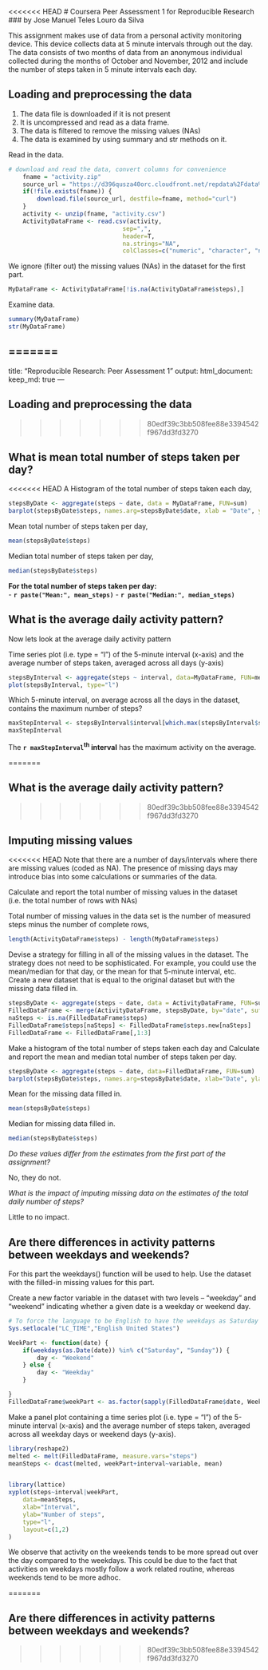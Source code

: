 <<<<<<< HEAD
# Coursera Peer Assessment 1 for Reproducible Research
### by Jose Manuel Teles Louro da Silva 

This assignment makes use of data from a personal activity monitoring device. This device collects data at 5 minute intervals through out the day. The data consists of two months of data from an anonymous individual collected during the months of October and November, 2012 and include the number of steps taken in 5 minute intervals each day.

## Loading and preprocessing the data

1. The data file is downloaded if it is not present
2. It is uncompressed and read as a data frame.
3. The data is filtered to remove the missing values (NAs)
4. The data is examined by using summary and str methods on it.

Read in the data.
```r
# download and read the data, convert columns for convenience
    fname = "activity.zip"
    source_url = "https://d396qusza40orc.cloudfront.net/repdata%2Fdata%2Factivity.zip"
    if(!file.exists(fname)) {
        download.file(source_url, destfile=fname, method="curl")
    }
    activity <- unzip(fname, "activity.csv")
    ActivityDataFrame <- read.csv(activity, 
								sep=",", 
								header=T, 
								na.strings="NA", 
								colClasses=c("numeric", "character", "numeric"))
```


We ignore (filter out) the missing values (NAs) in the dataset for the first part.

```r
MyDataFrame <- ActivityDataFrame[!is.na(ActivityDataFrame$steps),]
```

Examine data.
```r
summary(MyDataFrame)
str(MyDataFrame)
```
=======
---
title: "Reproducible Research: Peer Assessment 1"
output: 
  html_document:
    keep_md: true
---


## Loading and preprocessing the data


>>>>>>> 80edf39c3bb508fee88e3394542f967dd3fd3270

## What is mean total number of steps taken per day?


<<<<<<< HEAD
A Histogram of the total number of steps taken each day,

```r
stepsByDate <- aggregate(steps ~ date, data = MyDataFrame, FUN=sum)
barplot(stepsByDate$steps, names.arg=stepsByDate$date, xlab = "Date", ylab = "Number of Steps")
```


Mean total number of steps taken per day,

```r
mean(stepsByDate$steps)
```


Median total number of steps taken per day,

```r
median(stepsByDate$steps) 
```

**For the total number of steps taken per day:**  
- **`r paste("Mean:", mean_steps)`**
- **`r paste("Median:", median_steps)`**



## What is the average daily activity pattern?

Now lets look at the average daily activity pattern

Time series plot (i.e. type = "l") of the 5-minute interval (x-axis) and the average number of steps taken, averaged across all days (y-axis)

```r
stepsByInterval <- aggregate(steps ~ interval, data=MyDataFrame, FUN=mean)
plot(stepsByInterval, type="l")
```

Which 5-minute interval, on average across all the days in the dataset, contains the maximum number of steps?

```r
maxStepInterval <- stepsByInterval$interval[which.max(stepsByInterval$steps)]
maxStepInterval
```

The **`r maxStepInterval`<sup>th</sup> interval** has the maximum activity on the average.

=======

## What is the average daily activity pattern?

>>>>>>> 80edf39c3bb508fee88e3394542f967dd3fd3270


## Imputing missing values

<<<<<<< HEAD
Note that there are a number of days/intervals where there are missing values (coded as NA). The presence of missing days may introduce bias into some calculations or summaries of the data.

Calculate and report the total number of missing values in the dataset (i.e. the total number of rows with NAs)

Total number of missing values in the data set is the number of measured steps minus the number of complete rows,

```r
length(ActivityDataFrame$steps) - length(MyDataFrame$steps)
```

Devise a strategy for filling in all of the missing values in the dataset. The strategy does not need to be sophisticated. For example, you could use the mean/median for that day, or the mean for that 5-minute interval, etc.
Create a new dataset that is equal to the original dataset but with the missing data filled in.

```r
stepsByDate <- aggregate(steps ~ date, data = ActivityDataFrame, FUN=sum)
FilledDataFrame <- merge(ActivityDataFrame, stepsByDate, by="date", suffixes=c("",".new"))
naSteps <- is.na(FilledDataFrame$steps)
FilledDataFrame$steps[naSteps] <- FilledDataFrame$steps.new[naSteps]
FilledDataFrame <- FilledDataFrame[,1:3]
```

Make a histogram of the total number of steps taken each day and Calculate and report the mean and median total number of steps taken per day. 

```r
stepsByDate <- aggregate(steps ~ date, data=FilledDataFrame, FUN=sum)
barplot(stepsByDate$steps, names.arg=stepsByDate$date, xlab="Date", ylab="Number of Steps")
```

Mean for the missing data filled in.

```r
mean(stepsByDate$steps)
```

Median for missing data filled in.

```r
median(stepsByDate$steps)
```
*Do these values differ from the estimates from the first part of the assignment?*

No, they do not.

*What is the impact of imputing missing data on the estimates of the total daily number of steps?*

Little to no impact.


## Are there differences in activity patterns between weekdays and weekends?

For this part the weekdays() function will be used to help. 
Use the dataset with the filled-in missing values for this part.

Create a new factor variable in the dataset with two levels – “weekday” and “weekend” indicating whether a given date is a weekday or weekend day.

```r
# To force the language to be English to have the weekdays as Saturday and Sunday... 
Sys.setlocale("LC_TIME","English United States")

WeekPart <- function(date) {
	if(weekdays(as.Date(date)) %in% c("Saturday", "Sunday")) {
		day <- "Weekend"
	} else {
		day <- "Weekday"
	}

}
FilledDataFrame$weekPart <- as.factor(sapply(FilledDataFrame$date, WeekPart))
```

Make a panel plot containing a time series plot (i.e. type = "l") of the 5-minute interval (x-axis) and the average number of steps taken, averaged across all weekday days or weekend days (y-axis).

```r
library(reshape2)
melted <- melt(FilledDataFrame, measure.vars="steps")
meanSteps <- dcast(melted, weekPart+interval~variable, mean)


library(lattice)
xyplot(steps~interval|weekPart,
	data=meanSteps,
	xlab="Interval",
	ylab="Number of steps",
	type="l",
	layout=c(1,2)
)
```

We observe that activity on the weekends tends to be more spread out over the day compared to the weekdays. 
This could be due to the fact that activities on weekdays mostly follow a work related routine, whereas weekends tend to be more adhoc.

=======


## Are there differences in activity patterns between weekdays and weekends?
>>>>>>> 80edf39c3bb508fee88e3394542f967dd3fd3270
